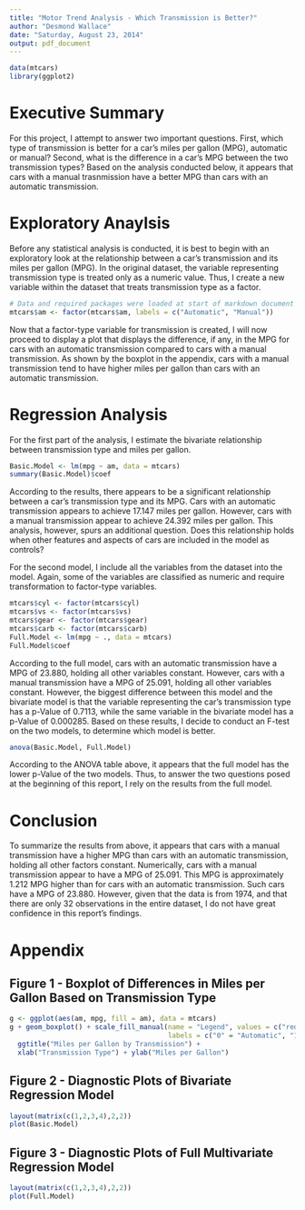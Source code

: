 ```yaml
---
title: "Motor Trend Analysis - Which Transmission is Better?"
author: "Desmond Wallace"
date: "Saturday, August 23, 2014"
output: pdf_document
---
```


```r
data(mtcars)
library(ggplot2)
```

# Executive Summary

For this project, I attempt to answer two important questions. First, which type of transmission is better for a car's miles per gallon (MPG), automatic or manual? Second, what is the difference in a car's MPG between the two transmission types? Based on the analysis conducted below, it appears that cars with a manual trasnmission have a better MPG than cars with an automatic transmission.

# Exploratory Anaylsis

Before any statistical analysis is conducted, it is best to begin with an exploratory look at the relationship between a car's transmission and its miles per gallon (MPG). In the original dataset, the variable representing transmission type is treated only as a numeric value. Thus, I create a new variable within the dataset that treats transmission type as a factor.

```r
# Data and required packages were loaded at start of markdown document
mtcars$am <- factor(mtcars$am, labels = c("Automatic", "Manual"))
```

Now that a factor-type variable for transmission is created, I will now proceed to display a plot that displays the difference, if any, in the MPG for cars with an automatic transmission compared to cars with a manual transmission. As shown by the boxplot in the appendix, cars with a manual transmission tend to have higher miles per gallon than cars with an automatic transmission.

# Regression Analysis

For the first part of the analysis, I estimate the bivariate relationship between transmission type and miles per gallon.

```r
Basic.Model <- lm(mpg ~ am, data = mtcars)
summary(Basic.Model)$coef
```

According to the results, there appears to be a significant relationship between a car's transmission type and its MPG. Cars with an automatic transmission appears to achieve 17.147 miles per gallon. However, cars with a manual transmission appear to achieve 24.392 miles per gallon. This analysis, however, spurs an additional question. Does this relationship holds when other features and aspects of cars are included in the model as controls?

For the second model, I include all the variables from the dataset into the model. Again, some of the variables are classified as numeric and require transformation to factor-type variables.

```r
mtcars$cyl <- factor(mtcars$cyl)
mtcars$vs <- factor(mtcars$vs)
mtcars$gear <- factor(mtcars$gear)
mtcars$carb <- factor(mtcars$carb)
Full.Model <- lm(mpg ~ ., data = mtcars)
Full.Model$coef
```

According to the full model, cars with an automatic transmission have a MPG of 23.880, holding all other variables constant. However, cars with a manual transmission have a MPG of 25.091, holding all other variables constant. However, the biggest difference between this model and the bivariate model is that the variable representing the car's transmission type has a p-Value of 0.7113, while the same variable in the bivariate model has a p-Value of 0.000285. Based on these results, I decide to conduct an F-test on the two models, to determine which model is better.

```r
anova(Basic.Model, Full.Model)
```

According to the ANOVA table above, it appears that the full model has the lower p-Value of the two models. Thus, to answer the two questions posed at the beginning of this report, I rely on the results from the full model.

# Conclusion

To summarize the results from above, it appears that cars with a manual transmission have a higher MPG than cars with an automatic transmission, holding all other factors constant. Numerically, cars with a manual transmission appear to have a MPG of 25.091. This MPG is approximately 1.212 MPG higher than for cars with an automatic transmission. Such cars have a MPG of 23.880. However, given that the data is from 1974, and that there are only 32 observations in the entire dataset, I do not have great confidence in this report's findings.

# Appendix

## Figure 1 - Boxplot of Differences in Miles per Gallon Based on Transmission Type

```r
g <- ggplot(aes(am, mpg, fill = am), data = mtcars)
g + geom_boxplot() + scale_fill_manual(name = "Legend", values = c("red", "yellow"), 
                                       labels = c("0" = "Automatic", "1" = "Manual")) + 
  ggtitle("Miles per Gallon by Transmission") + 
  xlab("Transmission Type") + ylab("Miles per Gallon")
```

## Figure 2 - Diagnostic Plots of Bivariate Regression Model

```r
layout(matrix(c(1,2,3,4),2,2))
plot(Basic.Model)
```

## Figure 3 - Diagnostic Plots of Full Multivariate Regression Model
```r
layout(matrix(c(1,2,3,4),2,2))
plot(Full.Model)
```
